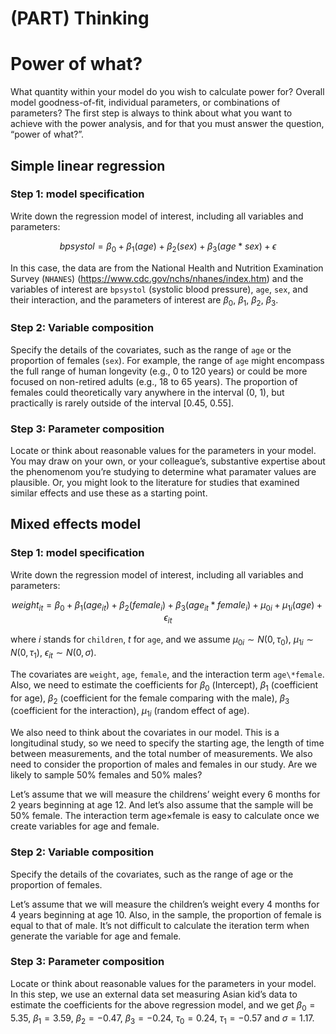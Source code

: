 
# (PART) Thinking {-}

# Power of what?

What quantity within your model do you wish to calculate power for? Overall model goodness-of-fit, individual parameters, or combinations of parameters? The first step is always to think about what you want to achieve with the power analysis, and for that you must answer the question, "power of what?".


## Simple linear regression

### Step 1: model specification

Write down the regression model of interest, including all variables and parameters:

$$
bpsystol = \beta_0 + \beta_1(age) + \beta_2(sex) + \beta_3(age*sex) + \epsilon
$$

In this case, the data are from the National Health and Nutrition Examination Survey (`NHANES`) (<https://www.cdc.gov/nchs/nhanes/index.htm>) and the variables of interest are `bpsystol` (systolic blood pressure), `age`, `sex`, and their interaction, and the parameters of interest are $\beta_0$, $\beta_1$, $\beta_2$, $\beta_3$.

### Step 2: Variable composition

Specify the details of the covariates, such as the range of `age` or the proportion of females (`sex`). For example, the range of `age` might encompass the full range of human longevity (e.g., 0 to 120 years) or could be more focused on non-retired adults (e.g., 18 to 65 years). The proportion of females could theoretically vary anywhere in the interval (0, 1), but practically is rarely outside of the interval [0.45, 0.55].

### Step 3: Parameter composition

Locate or think about reasonable values for the parameters in your model. You may draw on your own, or your colleague's, substantive expertise about the phenomenom you're studying to determine what paramater values are plausible. Or, you might look to the literature for studies that examined similar effects and use these as a starting point.


## Mixed effects model

### Step 1: model specification

Write down the regression model of interest, including all variables and parameters:

$$
weight_{it} = \beta_0 + \beta_1(age_{it}) + \beta_2(female_i) + \beta_3(age_{it}*female_i) + \mu_{0i} + \mu_{1i}(age) + \epsilon_{it}
$$

where $i$ stands for `children`, $t$ for `age`, and we assume $\mu_{0i} \sim N(0, \tau_0)$, $\mu_{1i}\sim N(0, \tau_1)$, $\epsilon_{it} \sim N(0, \sigma)$.

The covariates are `weight`, `age`, `female`, and the interaction term `age\*female`. Also, we need to estimate the coefficients for $\beta_0$ (Intercept), $\beta_1$ (coefficient for age), $\beta_2$ (coefficient for the female comparing with the male), $\beta_3$ (coefficient for the interaction), $\mu_{1i}$ (random effect of age).

We also need to think about the covariates in our model. This is a longitudinal study, so we need to specify the starting age, the length of time between measurements, and the total number of measurements. We also need to consider the proportion of males and females in our study. Are we likely to sample 50% females and 50% males?

Let's assume that we will measure the childrens' weight every 6 months for 2 years beginning at age 12. And let's also assume that the sample will be 50% female. The interaction term age×female is easy to calculate once we create variables for age and female.

### Step 2: Variable composition

Specify the details of the covariates, such as the range of age or the proportion of females.

Let's assume that we will measure the children's weight every 4 months for 4 years beginning at age 10. Also, in the sample, the proportion of female is equal to that of male. It's not difficult to calculate the iteration term when generate the variable for age and female.

### Step 3: Parameter composition

Locate or think about reasonable values for the parameters in your model. In this step, we use an external data set measuring Asian kid's data to estimate the coefficients for the above regression model, and we get $\beta_0=5.35$, $\beta_1=3.59$, $\beta_2=-0.47$, $\beta_3=-0.24$, $\tau_0=0.24$, $\tau_1=-0.57$ and $\sigma=1.17$.

